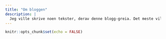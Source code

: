 ```yaml
---
title: "Om bloggen"
description: |
  Jeg ville skrive noen tekster, derav denne blogg-greia. Det meste vil trolig være økologi-relatert, men kanskje det også dukker opp andre ting. Pedagogikken vil ikke alltid være i høysete, men får håpe at den er såpass at jeg skjønner mine egne tekster når jeg leser de igjen om noen år.  
---
```


```r
knitr::opts_chunk$set(echo = FALSE)
```
